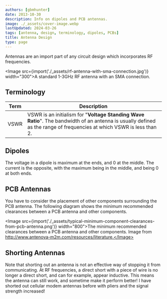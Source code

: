 ```yaml
---
authors: [gbmhunter]
date: 2013-10-30
description: Info on dipoles and PCB antennas.
image: ./_assets/cover-image.webp
lastUpdated: 2024-03-26
tags: [antenna, design, terminology, dipoles, PCBs]
title: Antenna Design
type: page
---
```


Antennas are an import part of any circuit design which incorporates RF frequencies.

<Image src={import('./_assets/rf-antenna-with-sma-connection.jpg')} width="300">A standard 1-3GHz RF antenna with an SMA connection.</Image>

## Terminology

| Term        | Description      |
| ----------- | ---------------- |
| VSWR        | VSWR is an initialism for "**Voltage Standing Wave Ratio**". The bandwidth of an antenna is usually defined as the range of frequencies at which VSWR is less than 2. |

## Dipoles

The voltage in a dipole is maximum at the ends, and 0 at the middle. The current is the opposite, with the maximum being in the middle, and being 0 at both ends.

## PCB Antennas

You have to consider the placement of other components surrounding the PCB antenna. The following diagram shows the minimum recommended clearances between a PCB antenna and other components.

<Image src={import('./_assets/typical-minimum-component-clearances-from-pcb-antenna.png')} width="800">The minimum recommended clearances between a PCB antenna and other components. Image from http://www.antenova-m2m.com/resources/literature.</Image>

## Shorting Antennas

Note that shorting out an antenna is not an effective way of stopping it from communicating. At RF frequencies, a direct short with a piece of wire is no longer a direct short, and can for example, appear inductive. This means the antenna can still work, and sometime make it perform better! I have shorted out cellular modem antennas before with pliers and the signal strength increased!
